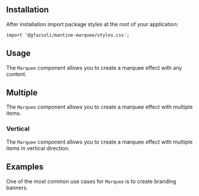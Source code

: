 
## Installation

<InstallScript packages="@gfazioli/mantine-marquee" />

After installation import package styles at the root of your application:

```tsx
import '@gfazioli/mantine-marquee/styles.css';
```

## Usage

The `Marquee` component allows you to create a marquee effect with any content.


<Demo data={demos.configurator} />

## Multiple

The `Marquee` component allows you to create a marquee effect with multiple items.

<Demo data={demos.multiple} />

### Vertical

The `Marquee` component allows you to create a marquee effect with multiple items in vertical direction.

<Demo data={demos.multipleVertical} />

## Examples

One of the most common use cases for `Marquee` is to create branding banners.

<Demo data={demos.example} />


